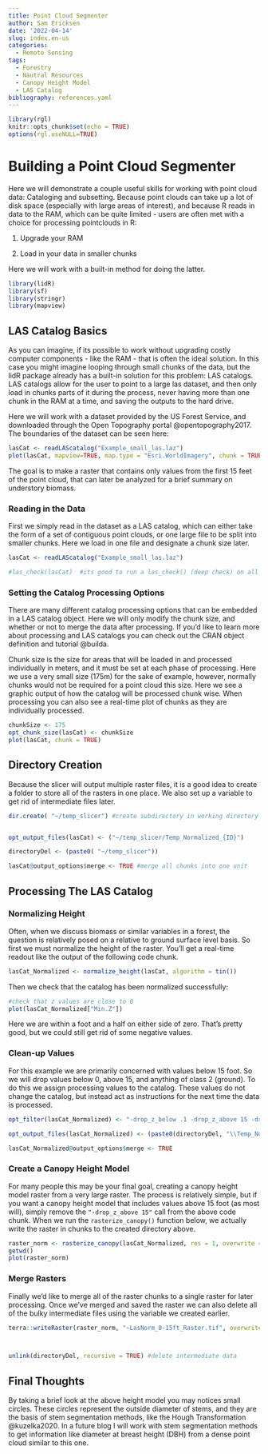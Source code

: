 ```yaml
---
title: Point Cloud Segmenter
author: Sam Ericksen
date: '2022-04-14'
slug: index.en-us
categories:
  - Remote Sensing
tags:
  - Forestry
  - Nautral Resources
  - Canopy Height Model
  - LAS Catalog
bibliography: references.yaml
---
```


```r
library(rgl)
knitr::opts_chunk$set(echo = TRUE)
options(rgl.useNULL=TRUE)
```

# Building a Point Cloud Segmenter

Here we will demonstrate a couple useful skills for working with point cloud data: Cataloging and subsetting. Because point clouds can take up a lot of disk space (especially with large areas of interest), and because R reads in data to the RAM, which can be quite limited - users are often met with a choice for processing pointclouds in R:

1.  Upgrade your RAM

2.  Load in your data in smaller chunks

Here we will work with a built-in method for doing the latter.

```r
library(lidR)
library(sf)
library(stringr)
library(mapview)
```

## LAS Catalog Basics

As you can imagine, if its possible to work without upgrading costly computer components - like the RAM - that is often the ideal solution. In this case you might imagine looping through small chunks of the data, but the lidR package already has a built-in solution for this problem: LAS catalogs. LAS catalogs allow for the user to point to a large las dataset, and then only load in chunks parts of it during the process, never having more than one chunk in the RAM at a time, and saving the outputs to the hard drive.

Here we will work with a dataset provided by the US Forest Service, and downloaded through the Open Topography portal @opentopography2017. The boundaries of the dataset can be seen here:

```r
lasCat <- readLAScatalog("Example_small_las.laz")
plot(lasCat, mapview=TRUE, map.type = "Esri.WorldImagery", chunk = TRUE, layer.name = "LAS Boundary")
```

The goal is to make a raster that contains only values from the first 15 feet of the point cloud, that can later be analyzed for a brief summary on understory biomass.

### Reading in the Data

First we simply read in the dataset as a LAS catalog, which can either take the form of a set of contiguous point clouds, or one large file to be split into smaller chunks. Here we load in one file and designate a chunk size later.

```r
lasCat <- readLAScatalog("Example_small_las.laz")

#las_check(lasCat)  #its good to run a las_check() (deep check) on all las files, but it doesn't play well with the website...
```

### Setting the Catalog Processing Options

There are many different catalog processing options that can be embedded in a LAS catalog object. Here we will only modify the chunk size, and whether or not to merge the data after processing. If you'd like to learn more about processing and LAS catalogs you can check out the CRAN object definition and tutorial @builda.

Chunk size is the size for areas that will be loaded in and processed individually in meters, and it must be set at each phase of processing. Here we use a very small size (175m) for the sake of example, however, normally chunks would not be required for a point cloud this size. Here we see a graphic output of how the catalog will be processed chunk wise. When processing you can also see a real-time plot of chunks as they are individually processed.

```r
chunkSize <- 175
opt_chunk_size(lasCat) <- chunkSize
plot(lasCat, chunk = TRUE)
```

## Directory Creation

Because the slicer will output multiple raster files, it is a good idea to create a folder to store all of the rasters in one place. We also set up a variable to get rid of intermediate files later.

```r
dir.create( "~/temp_slicer") #create subdirectory in working directory


opt_output_files(lasCat) <- ("~/temp_slicer/Temp_Normalized_{ID}")

directoryDel <- (paste0( "~/temp_slicer"))

lasCat@output_options$merge <- TRUE #merge all chunks into one unit
```

## Processing The LAS Catalog

### Normalizing Height

Often, when we discuss biomass or similar variables in a forest, the question is relatively posed on a relative to ground surface level basis. So first we must normalize the height of the raster. You'll get a real-time readout like the output of the following code chunk.

```r
lasCat_Normalized <- normalize_height(lasCat, algorithm = tin())
```

Then we check that the catalog has been normalized successfully:

```r
#check that z values are close to 0
plot(lasCat_Normalized["Min.Z"])
```

Here we are within a foot and a half on either side of zero. That's pretty good, but we could still get rid of some negative values.

### Clean-up Values

For this example we are primarily concerned with values below 15 foot. So we will drop values below 0, above 15, and anything of class 2 (ground). To do this we assign processing values to the catalog. These values do not change the catalog, but instead act as instructions for the next time the data is processed.

```r
opt_filter(lasCat_Normalized) <- "-drop_z_below .1 -drop_z_above 15 -drop_class 2"

opt_output_files(lasCat_Normalized) <- (paste0(directoryDel, "\\Temp_Normalized_{ID}"))

lasCat_Normalized@output_options$merge <- TRUE
```

### Create a Canopy Height Model

For many people this may be your final goal, creating a canopy height model raster from a very large raster. The process is relatively simple, but if you want a canopy height model that includes values above 15 foot (as most will), simply remove the `"-drop_z_above 15"` call from the above code chunk. When we run the `rasterize_canopy()` function below, we actually write the raster in chunks to the created directory above.

```r
raster_norm <- rasterize_canopy(lasCat_Normalized, res = 1, overwrite = TRUE)
getwd()
plot(raster_norm)
```

### Merge Rasters

Finally we'd like to merge all of the raster chunks to a single raster for later processing. Once we've merged and saved the raster we can also delete all of the bulky intermediate files using the variable we created earlier.

```r


terra::writeRaster(raster_norm, "~LasNorm_0-15ft_Raster.tif", overwrite = TRUE) #writes the final combined raster to the desired output folder



unlink(directoryDel, recursive = TRUE) #delete intermediate data
```

## Final Thoughts

By taking a brief look at the above height model you may notices small circles. These circles represent the outside diameter of stems, and they are the basis of stem segmentation methods, like the Hough Transformation @kuzelka2020. In a future blog I will work with stem segmentation methods to get information like diameter at breast height (DBH) from a dense point cloud similar to this one.
